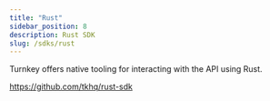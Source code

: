 ```yaml
---
title: "Rust"
sidebar_position: 8
description: Rust SDK
slug: /sdks/rust
---
```


Turnkey offers native tooling for interacting with the API using Rust.

https://github.com/tkhq/rust-sdk
